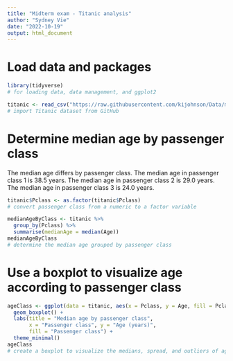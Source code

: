 ```yaml
---
title: "Midterm exam - Titanic analysis"
author: "Sydney Vie"
date: "2022-10-19"
output: html_document
---
```


# Load data and packages
```r

library(tidyverse) 
# for loading data, data management, and ggplot2

titanic <- read_csv("https://raw.githubusercontent.com/kijohnson/Data/main/titanic.csv")
# import Titanic dataset from GitHub

```

# Determine median age by passenger class
The median age differs by passenger class. The median age in passenger class 1 is 38.5 years. The median age in passenger class 2 is 29.0 years. The median age in passenger class 3 is 24.0 years.
```r

titanic$Pclass <- as.factor(titanic$Pclass)
# convert passenger class from a numeric to a factor variable 

medianAgeByClass <- titanic %>% 
  group_by(Pclass) %>% 
  summarise(medianAge = median(Age))
medianAgeByClass
# determine the median age grouped by passenger class

```

# Use a boxplot to visualize age according to passenger class
```r

ageClass <- ggplot(data = titanic, aes(x = Pclass, y = Age, fill = Pclass)) +
  geom_boxplot() +
  labs(title = "Median age by passenger class", 
       x = "Passenger class", y = "Age (years)", 
       fill = "Passenger class") +
  theme_minimal()
ageClass
# create a boxplot to visualize the medians, spread, and outliers of age by passenger class

```

